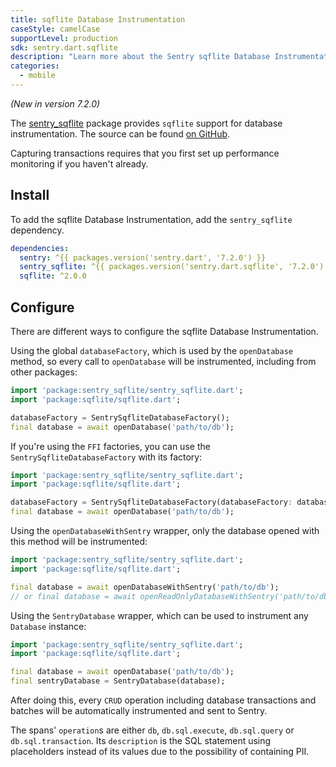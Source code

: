 ```yaml
---
title: sqflite Database Instrumentation
caseStyle: camelCase
supportLevel: production
sdk: sentry.dart.sqflite
description: "Learn more about the Sentry sqflite Database Instrumentation for the Flutter SDK."
categories:
  - mobile
---
```


<Include name="beta-note.mdx" />

_(New in version 7.2.0)_

The [sentry_sqflite](https://pub.dev/packages/sentry_sqflite) package provides `sqflite` support for database instrumentation. The source can be found [on GitHub](https://github.com/getsentry/sentry-dart/tree/main/sqflite).

<Note>

Capturing transactions requires that you first <PlatformLink to="/performance/">set up performance monitoring</PlatformLink> if you haven't already.

</Note>

## Install

To add the sqflite Database Instrumentation, add the `sentry_sqflite` dependency.

```yml {filename:pubspec.yaml}
dependencies:
  sentry: ^{{ packages.version('sentry.dart', '7.2.0') }}
  sentry_sqflite: ^{{ packages.version('sentry.dart.sqflite', '7.2.0') }}
  sqflite: ^2.0.0
```

## Configure

There are different ways to configure the sqflite Database Instrumentation.

Using the global `databaseFactory`, which is used by the `openDatabase` method, so every call to `openDatabase` will be instrumented, including from other packages:

```dart
import 'package:sentry_sqflite/sentry_sqflite.dart';
import 'package:sqflite/sqflite.dart';

databaseFactory = SentrySqfliteDatabaseFactory();
final database = await openDatabase('path/to/db');
```

If you're using the `FFI` factories, you can use the `SentrySqfliteDatabaseFactory` with its factory:

```dart
import 'package:sentry_sqflite/sentry_sqflite.dart';
import 'package:sqflite/sqflite.dart';

databaseFactory = SentrySqfliteDatabaseFactory(databaseFactory: databaseFactoryFfi);
final database = await openDatabase('path/to/db');
```

Using the `openDatabaseWithSentry` wrapper, only the database opened with this method will be instrumented:

```dart
import 'package:sentry_sqflite/sentry_sqflite.dart';
import 'package:sqflite/sqflite.dart';

final database = await openDatabaseWithSentry('path/to/db');
// or final database = await openReadOnlyDatabaseWithSentry('path/to/db');
```

Using the `SentryDatabase` wrapper, which can be used to instrument any `Database` instance:

```dart
import 'package:sentry_sqflite/sentry_sqflite.dart';
import 'package:sqflite/sqflite.dart';

final database = await openDatabase('path/to/db');
final sentryDatabase = SentryDatabase(database);
```

After doing this, every `CRUD` operation including database transactions and batches will be automatically instrumented and sent to Sentry.

The spans' `operation`s are either `db`, `db.sql.execute`, `db.sql.query` or `db.sql.transaction`. Its `description` is the SQL statement using placeholders instead of its values due to the possibility of containing PII.
